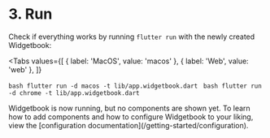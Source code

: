 # 3. Run

Check if everything works by running `flutter run` with the newly created Widgetbook:

<Tabs
  values={[
    { label: 'MacOS', value: 'macos' },
    { label: 'Web', value: 'web' },
  ]}
>
  <TabItem value="macos">```bash flutter run -d macos -t lib/app.widgetbook.dart ```</TabItem>
  <TabItem value="web">```bash flutter run -d chrome -t lib/app.widgetbook.dart ```</TabItem>
</Tabs>

<Success>
  Widgetbook is now running, but no components are shown yet. To learn how to add components and how
  to configure Widgetbook to your liking, view the [configuration
  documentation](/getting-started/configuration).
</Success>
